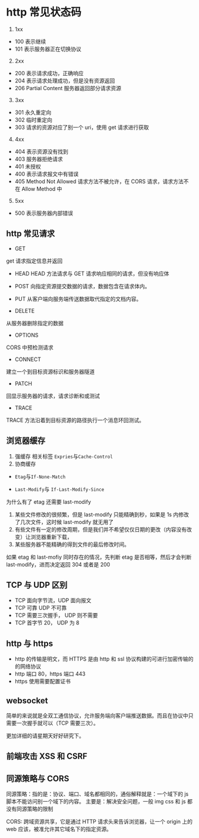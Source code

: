 # http 常见状态码

1. 1xx

- 100 表示继续
- 101 表示服务器正在切换协议

2. 2xx

- 200 表示请求成功，正确响应
- 204 表示请求处理成功，但是没有资源返回
- 206 Partial Content 服务器返回部分请求资源

3. 3xx

- 301 永久重定向
- 302 临时重定向
- 303 请求的资源对应了别一个 uri，使用 get 请求进行获取

4. 4xx

- 404 表示资源没有找到
- 403 服务器拒绝请求
- 401 未授权
- 400 表示请求报文中有错误
- 405 Method Not Allowed 请求方法不被允许，在 CORS 请求，请求方法不在 Allow Method 中

5. 5xx

- 500 表示服务器内部错误

## http 常见请求

- GET

get 请求指定信息并返回

- HEAD
  HEAD 方法请求与 GET 请求响应相同的请求，但没有响应体

- POST
  向指定资源提交数据的请求，数据包含在请求体内。

- PUT
  从客户端向服务端传送数据取代指定的文档内容。

- DELETE

从服务器删除指定的数据

- OPTIONS

CORS 中预检测请求

- CONNECT

建立一个到目标资源标识和服务器隧道

- PATCH

回显示服务器的请求，请求诊断和或测试

- TRACE

TRACE 方法沿着到目标资源的路径执行一个消息环回测试。

## 浏览器缓存

1. 强缓存
   相关标签 `Expries`与`Cache-Control`
2. 协商缓存

- `Etag`与`If-None-Match`

- `Last-Modify`与 `If-Last-Modify-Since`

为什么有了 etag 还需要 last-modify

1. 某些文件修改的很频繁，但是 last-modify 只能精确到秒，如果是 1s 内修改了几次文件，这时候 last-modify 就无用了
2. 有些文件有一定的修改周期，但是我们并不希望仅仅日期的更改（内容没有改变）让浏览器重新下载，
3. 某些服务器不能精确的得到文件的最后修改时间。

如果 etag 和 last-mofiy 同时存在的情况，先判断 etag 是否相等，然后才会判断 last-modify，进而决定返回 304 或者是 200

## TCP 与 UDP 区别

- TCP 面向字节流，UDP 面向报文
- TCP 可靠 UDP 不可靠
- TCP 需要三次握手， UDP 则不需要
- TCP 首字节 20， UDP 为 8

## http 与 https

- http 的传输是明文，而 HTTPS 是由 http 和 ssl 协议构建的可进行加密传输的的网络协议
- http 端口 80，https 端口 443
- https 使用需要配置证书

## websocket

简单的来说就是全双工通信协议，允许服务端向客户端推送数据。而且在协议中只需要一次握手就可以（TCP 需要三次）。

更加详细的请星期天好好研究下。

## 前端攻击 XSS 和 CSRF

## 同源策略与 CORS

同源策略：指的是：协议、端口、域名都相同的，通俗解释就是：一个域下的 js 脚本不能访问别一个域下的内容。
主要是：解决安全问题，一般 img css 和 js 都没有同源策略的限制

CORS: 跨域资源共享，它是通过 HTTP 请求头来告诉浏览器，让一个 origin 上的 web 应该，被准允许其它域名下的指定资源。
